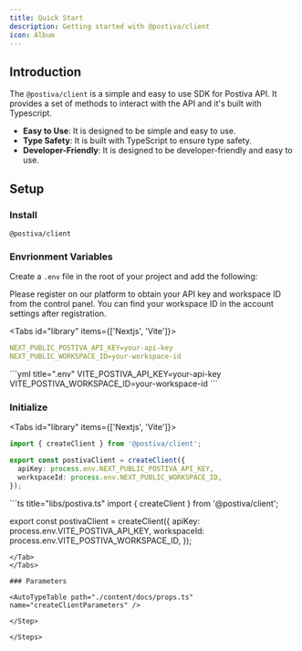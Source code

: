 ```yaml
---
title: Quick Start
description: Getting started with @postiva/client
icon: Album
---
```


## Introduction

The `@postiva/client` is a simple and easy to use SDK for Postiva API. It provides a set of methods to interact with the API and it's built with Typescript.

- **Easy to Use**: It is designed to be simple and easy to use.
- **Type Safety**: It is built with TypeScript to ensure type safety.
- **Developer-Friendly**: It is designed to be developer-friendly and easy to use.

## Setup

<Steps>
<Step>

### Install

```package-install
@postiva/client
```

</Step>

<Step>

### Envrionment Variables

Create a `.env` file in the root of your project and add the following:

<Callout title="Info">
Please register on our platform to obtain your API key and workspace ID from the control panel. You can find your workspace ID in the account settings after registration.
</Callout>

<Tabs id="library" items={['Nextjs', 'Vite']}>
<Tab value="nextjs">
```yml title=".env"
NEXT_PUBLIC_POSTIVA_API_KEY=your-api-key
NEXT_PUBLIC_WORKSPACE_ID=your-workspace-id
```
</Tab>
<Tab value="vite">
```yml title=".env"
VITE_POSTIVA_API_KEY=your-api-key
VITE_POSTIVA_WORKSPACE_ID=your-workspace-id
```
</Tab>
</Tabs>

</Step>

<Step>

### Initialize

<Tabs id="library" items={['Nextjs', 'Vite']}>
<Tab value="nextjs">
```ts title="libs/postiva.ts"
import { createClient } from '@postiva/client';

export const postivaClient = createClient({
  apiKey: process.env.NEXT_PUBLIC_POSTIVA_API_KEY,
  workspaceId: process.env.NEXT_PUBLIC_WORKSPACE_ID,
});
```
</Tab>
<Tab value="vite">
```ts title="libs/postiva.ts"
import { createClient } from '@postiva/client';

export const postivaClient = createClient({
  apiKey: process.env.VITE_POSTIVA_API_KEY,
  workspaceId: process.env.VITE_POSTIVA_WORKSPACE_ID,
});
```
</Tab>
</Tabs>

### Parameters

<AutoTypeTable path="./content/docs/props.ts" name="createClientParameters" />

</Step>

</Steps>
